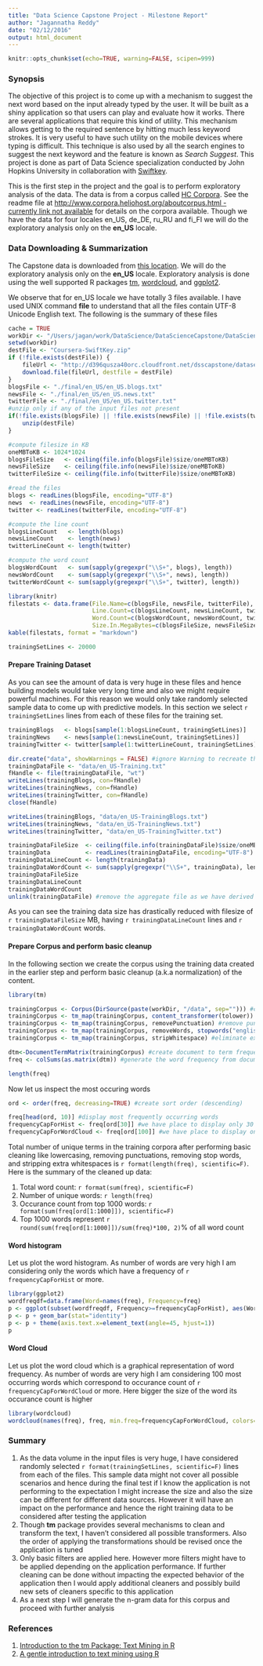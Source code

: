 ```yaml
---
title: "Data Science Capstone Project - Milestone Report"
author: "Jagannatha Reddy"
date: "02/12/2016"
output: html_document
---
```


```r
knitr::opts_chunk$set(echo=TRUE, warning=FALSE, scipen=999)
```

### **Synopsis**

The objective of this project is to come up with a mechanism to suggest the next word based on the input already typed by the user. It will be built as a shiny application so that users can play and evaluate how it works. There are several applications that require this kind of utility. This mechanism allows getting to the required sentence by hitting much less keyword strokes. It is very useful to have such utility on the mobile devices where typing is difficult. This technique is also used by all the search engines to suggest the next keyword and the feature is known as *Search Suggest*. This project is done as part of Data Science specialization conducted by John Hopkins University in collaboration with <a href="https://swiftkey.com/en">Swiftkey</a>.

This is the first step in the project and the goal is to perform exploratory analysis of the data. The data is from a corpus called <a href="http://www.corpora.heliohost.org">HC Corpora</a>. See the readme file at <a href="http://www.corpora.heliohost.org/aboutcorpus.html">http://www.corpora.heliohost.org/aboutcorpus.html - currently link not available</a> for details on the corpora available. Though we have the data for four locales en_US, de_DE, ru_RU and fi_FI we will do the exploratory analysis only on the **en_US** locale.

### **Data Downloading & Summarization**

The Capstone data is downloaded from <a href="https://d396qusza40orc.cloudfront.net/dsscapstone/dataset/Coursera-SwiftKey.zip">this location</a>. We will do the exploratory analysis only on the **en_US** locale. Exploratory analysis is done using the well supported R packages <a href="http://tm.r-forge.r-project.org">tm</a>, <a href="https://cran.r-project.org/web/packages/wordcloud/index.html">wordcloud</a>, and <a href="https://cran.r-project.org/web/packages/ggplot2/index.html">ggplot2</a>.

We observe that for en_US locale we have totally 3 files available. I have used UNIX command **file** to understand that all the files contain UTF-8 Unicode English text. The following is the summary of these files

```r
cache = TRUE
workDir <- "/Users/jagan/work/DataScience/DataScienceCapstone/DataScience-CapstoneProject-MilestoneReport"
setwd(workDir)
destFile <- "Coursera-SwiftKey.zip"
if (!file.exists(destFile)) {
    fileUrl <- "http://d396qusza40orc.cloudfront.net/dsscapstone/dataset/Coursera-SwiftKey.zip"
    download.file(fileUrl, destfile = destFile)
}
blogsFile <- "./final/en_US/en_US.blogs.txt"
newsFile <- "./final/en_US/en_US.news.txt"
twitterFile <- "./final/en_US/en_US.twitter.txt"
#unzip only if any of the input files not present
if(!file.exists(blogsFile) || !file.exists(newsFile) || !file.exists(twitterFile)) {
    unzip(destFile)
}

#compute filesize in KB
oneMBToKB <- 1024*1024
blogsFileSize   <- ceiling(file.info(blogsFile)$size/oneMBToKB)
newsFileSize    <- ceiling(file.info(newsFile)$size/oneMBToKB)
twitterFileSize <- ceiling(file.info(twitterFile)$size/oneMBToKB)

#read the files
blogs <- readLines(blogsFile, encoding="UTF-8")
news  <- readLines(newsFile, encoding="UTF-8")
twitter <- readLines(twitterFile, encoding="UTF-8")

#compute the line count
blogsLineCount   <- length(blogs)
newsLineCount    <- length(news)
twitterLineCount <- length(twitter)

#compute the word count
blogsWordCount   <- sum(sapply(gregexpr("\\S+", blogs), length))
newsWordCount    <- sum(sapply(gregexpr("\\S+", news), length))
twitterWordCount <- sum(sapply(gregexpr("\\S+", twitter), length))

library(knitr)
filestats <- data.frame(File.Name=c(blogsFile, newsFile, twitterFile),
                        Line.Count=c(blogsLineCount, newsLineCount, twitterLineCount),
                        Word.Count=c(blogsWordCount, newsWordCount, twitterWordCount),
                        Size.In.MegaBytes=c(blogsFileSize, newsFileSize, twitterFileSize))
kable(filestats, format = "markdown")

trainingSetLines <- 20000
```

#### **Prepare Training Dataset**

As you can see the amount of data is very huge in these files and hence building models would take very long time and also we might require powerful machines. For this reason we would only take randomly selected sample data to come up with predictive models. In this section we select `r trainingSetLines` lines from each of these files for the training set.

```r
trainingBlogs   <- blogs[sample(1:blogsLineCount, trainingSetLines)]
trainingNews    <- news[sample(1:newsLineCount, trainingSetLines)]
trainingTwitter <- twitter[sample(1:twitterLineCount, trainingSetLines)]

dir.create("data", showWarnings = FALSE) #ignore Warning to recreate the directory
trainingDataFile <- "data/en_US-Training.txt"
fHandle <- file(trainingDataFile, "wt")
writeLines(trainingBlogs, con=fHandle)
writeLines(trainingNews, con=fHandle)
writeLines(trainingTwitter, con=fHandle)
close(fHandle)

writeLines(trainingBlogs, "data/en_US-TrainingBlogs.txt")
writeLines(trainingNews, "data/en_US-TrainingNews.txt")
writeLines(trainingTwitter, "data/en_US-TrainingTwitter.txt")

trainingDataFileSize  <- ceiling(file.info(trainingDataFile)$size/oneMBToKB)
trainingData          <- readLines(trainingDataFile, encoding="UTF-8")
trainingDataLineCount <- length(trainingData)
trainingDataWordCount <- sum(sapply(gregexpr("\\S+", trainingData), length))
trainingDataFileSize
trainingDataLineCount
trainingDataWordCount
unlink(trainingDataFile) #remove the aggregate file as we have derived stats
```

As you can see the training data size has drastically reduced with filesize of `r trainingDataFileSize` MB, having `r trainingDataLineCount` lines and `r trainingDataWordCount` words. 

#### **Prepare Corpus and perform basic cleanup**

In the following section we create the corpus using the training data created in the earlier step and perform basic cleanup (a.k.a normalization) of the content. 

```r
library(tm)

trainingCorpus <- Corpus(DirSource(paste(workDir, "/data", sep=""))) #create the corpus from sample data
trainingCorpus <- tm_map(trainingCorpus, content_transformer(tolower)) #convert to lowercase
trainingCorpus <- tm_map(trainingCorpus, removePunctuation) #remove punctuations
trainingCorpus <- tm_map(trainingCorpus, removeWords, stopwords("english")) #remove standard stopwords
trainingCorpus <- tm_map(trainingCorpus, stripWhitespace) #eliminate extra whitespaces

dtm<-DocumentTermMatrix(trainingCorpus) #create document to term frequency matrix
freq <- colSums(as.matrix(dtm)) #generate the word frequency from document term matrix

length(freq)
```
Now let us inspect the most occuring words

```r
ord <- order(freq, decreasing=TRUE) #create sort order (descending)

freq[head(ord, 10)] #display most frequently occurring words
frequencyCapForHist <- freq[ord[30]] #we have place to display only 30 words in histogram
frequencyCapForWordCloud <- freq[ord[100]] #we have place to display only 50 words in wordcloud
```

Total number of unique terms in the training corpora after performing basic cleaning like lowercasing, removing punctuations, removing stop words, and stripping extra whitespaces is `r format(length(freq), scientific=F)`. Here is the summary of the cleaned up data:

1. Total word count: `r format(sum(freq), scientific=F)`
1. Number of unique words: `r length(freq)`
1. Occurance count from top 1000 words: `r format(sum(freq[ord[1:1000]]), scientific=F)`
1. Top 1000 words represent `r round(sum(freq[ord[1:1000]])/sum(freq)*100, 2)`% of all word count

#### **Word histogram**

Let us plot the word histogram. As number of words are very high I am considering only the words which have a frequency of `r frequencyCapForHist` or more.

```r
library(ggplot2)
wordfreqdf=data.frame(Word=names(freq), Frequency=freq)
p <- ggplot(subset(wordfreqdf, Frequency>=frequencyCapForHist), aes(Word, Frequency))
p <- p + geom_bar(stat="identity")
p <- p + theme(axis.text.x=element_text(angle=45, hjust=1))
p
```

#### **Word Cloud**

Let us plot the word cloud which is a graphical representation of word frequency. As number of words are very high I am considering 100 most occurring words which correspond to occurance count of `r frequencyCapForWordCloud` or more. Here bigger the size of the word its occurance count is higher

```r
library(wordcloud)
wordcloud(names(freq), freq, min.freq=frequencyCapForWordCloud, colors=brewer.pal(6, "Accent"))
```

### **Summary**

1. As the data volume in the input files is very huge, I have considered randomly selected `r format(trainingSetLines, scientific=F)` lines from each of the files. This sample data might not cover all possible scenarios and hence during the final test if I know the application is not performing to the expectation I might increase the size and also the size can be different for different data sources. However it will have an impact on the performance and hence the right training data to be considered after testing the application
1. Though **tm** package provides several mechanisms to clean and transform the text, I haven't considered all possible transformers. Also the order of applying the transformations should be revised once the application is tuned
1. Only basic filters are applied here. However more filters might have to be applied depending on the application performance. If further cleaning can be done without impacting the expected behavior of the application then I would apply additional cleaners and possibly build new sets of cleaners specific to this application
1. As a next step I will generate the n-gram data for this corpus and proceed with further analysis

### **References**

1. <a href="http://cran.r-project.org/web/packages/tm/vignettes/tm.pdf">Introduction to the tm Package: Text Mining in R</a>
1. <a href="https://eight2late.wordpress.com/2015/05/27/a-gentle-introduction-to-text-mining-using-r/">A gentle introduction to text mining using R</a>
